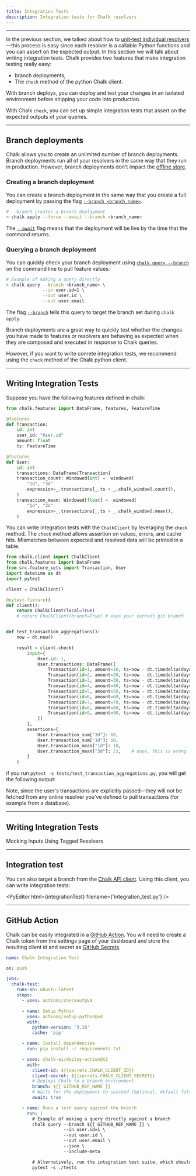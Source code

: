 ```yaml
---
title: Integration Tests
description: Integration tests for Chalk resolvers
---
```



---

In the previous section, we talked about how to [unit-test individual resolvers](/docs/unit-tests)—this process is easy since each resolver is a callable Python functions and you can assert on the expected output. In this section we will talk about writing integration tests. Chalk provides two features that make integration testing really easy:
- branch deployments,
- The `check` method of the python Chalk client.

With branch deploys, you can deploy and test your changes in an isolated environment before
shipping your code into production.

With Chalk `check`, you can set up simple integration tests that assert on the expected outputs of your queries.

---

## Branch deployments

Chalk allows you to create an unlimited number of branch deployments.
Branch deployments run all of your resolvers in the same way
that they run in production. However, branch deployments don't impact
the [offline store](/docs/query-offline).

### Creating a branch deployment

You can create a branch deployment in the same
way that you create a full deployment by passing
the flag [`--branch <branch_name>`](/cli/apply).

```bash
# --branch creates a branch deployment
> chalk apply --force --await --branch <branch_name>
```

The [`--await`](/cli/apply#await) flag means that the deployment will
be live by the time that the command returns.

### Querying a branch deployment

You can quickly check your branch deployment using
[`chalk query --branch`](/cli/query) on the command line to
pull feature values:

```bash
# Example of making a query directly
> chalk query --branch <branch_name> \
              --in user.id=1 \
              --out user.id \
              --out user.email
```

The flag [`--branch`](/cli/query) tells this query to target the branch set during `chalk apply`.

Branch deployments are a great way to quickly test whether the changes you have made to features
or resolvers are behaving as expected when they are composed and executed in response to Chalk
queries.

However, if you want to write conrete integration tests, we recommend using the `check` method of
the Chalk python client.

---

## Writing Integration Tests

Suppose you have the following features defined in chalk:

```python
from chalk.features import DataFrame, features, FeatureTime

@features
def Transaction:
    id: int
    user_id: "User.id"
    amount: float
    ts: FeatureTime

@features
def User:
    id: int
    transactions: DataFrame[Transaction]
    transaction_count: Windowed[int] =  windowed(
        "1d", "3d"
        expression=_.transactions[_.ts > _.chalk_window].count(),
    )
    transaction_mean: Windowed[float] =  windowed(
        "1d", "3d"
        expression=_.transactions[_.ts > _.chalk_window].mean(),
    )
```

You can write integration tests with the `ChalkClient` by leveraging the `check` method. The `check` method allows assertion on values, errors, and cache hits. Mismatches between expected
and resolved data will be printed in a table.

```python
from chalk.client import ChalkClient
from chalk.features import DataFrame
from src.feature_sets import Transaction, User
import datetime as dt
import pytest

client = ChalkClient()

@pytest.fixture()
def client():
    return ChalkClient(local=True)
    # return ChalkClient(branch=True) # Uses your current git branch


def test_transaction_aggregations():
    now = dt.now()

    result = client.check(
        input={
            User.id: 1,
            User.transactions: DataFrame([
                Transaction(id=1, amount=10, ts=now - dt.timedelta(days=1)),
                Transaction(id=2, amount=20, ts=now - dt.timedelta(days=2)),
                Transaction(id=3, amount=30, ts=now - dt.timedelta(days=3)),
                Transaction(id=4, amount=40, ts=now - dt.timedelta(days=4)),
                Transaction(id=5, amount=50, ts=now - dt.timedelta(days=5)),
                Transaction(id=6, amount=60, ts=now - dt.timedelta(days=6)),
                Transaction(id=7, amount=70, ts=now - dt.timedelta(days=7)),
                Transaction(id=8, amount=80, ts=now - dt.timedelta(days=8)),
                Transaction(id=9, amount=90, ts=now - dt.timedelta(days=9)),
            ])
        },
        assertions={
            User.transaction_sum["3d"]: 60,
            User.transaction_sum["1d"]: 10,
            User.transaction_mean["1d"]: 10,
            User.transaction_mean["3d"]: 21,    # oops, this is wrong
        }
    )
```

if you run `pytest -s tests/test_transaction_aggregations.py`, you will get the following output:

Note, since the user's transactions are explicitly passed—they will not be fetched from any online resolver
you've defined to pull transactions (for example from a database).

---

## Writing Integration Tests

Mocking Inputs Using Tagged Resolvers

---

## Integration test

You can also target a branch from the
[Chalk API client](/docs/query-basics).
Using this client, you can write integration tests:

<PyEditor html={integrationTest} filename={'integration_test.py'} />

---

## GitHub Action

Chalk can be easily integrated in a
[GitHub Action](https://github.com/chalk-ai/cli-action).
You will need to create a Chalk token from the settings
page of your dashboard and store the resulting client
id and secret as
[GitHub Secrets](https://docs.github.com/en/actions/security-guides/encrypted-secrets#creating-encrypted-secrets-for-a-repository).

```yaml
name: Chalk Integration Test

on: push

jobs:
  chalk-test:
    runs-on: ubuntu-latest
    steps:
      - uses: actions/checkout@v4

      - name: Setup Python
        uses: actions/setup-python@v4
        with:
          python-version: '3.10'
          cache: 'pip'

      - name: Install dependencies
        run: pip install -r requirements.txt

      - uses: chalk-ai/deploy-action@v2
        with:
          client-id: ${{secrets.CHALK_CLIENT_ID}}
          client-secret: ${{secrets.CHALK_CLIENT_SECRET}}
          # Deploys Chalk to a branch environment
          branch: ${{ GITHUB_REF_NAME }}
          # Waits for the deployment to succeed (Optional, default false)
          await: true

      - name: Runs a test query against the branch
        run: |
          # Example of making a query directly against a branch
          chalk query --branch ${{ GITHUB_REF_NAME }} \
                      --in user.id=1 \
                      --out user.id \
                      --out user.email \
                      --json \
                      --include-meta

          # Alternatively, run the integration test suite, which should make queries with the branch parameter.
          pytest -s ./tests
```
